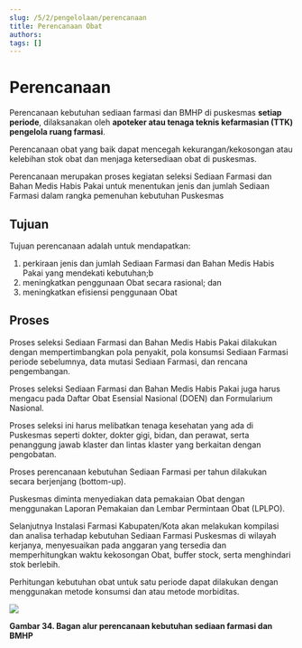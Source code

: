 ```yaml
---
slug: /5/2/pengelolaan/perencanaan
title: Perencanaan Obat
authors: 
tags: []
---
```


# Perencanaan
Perencanaan kebutuhan sediaan farmasi dan BMHP di puskesmas **setiap periode**, dilaksanakan oleh **apoteker atau tenaga teknis kefarmasian (TTK) pengelola ruang farmasi**.

Perencanaan obat yang baik dapat mencegah kekurangan/kekosongan atau kelebihan stok obat dan menjaga ketersediaan obat di puskesmas.

Perencanaan merupakan proses kegiatan seleksi Sediaan Farmasi dan Bahan Medis Habis Pakai untuk menentukan jenis dan jumlah Sediaan Farmasi dalam rangka pemenuhan kebutuhan Puskesmas
## Tujuan
Tujuan perencanaan adalah untuk mendapatkan:
1) perkiraan jenis dan jumlah Sediaan Farmasi dan Bahan Medis Habis Pakai yang mendekati kebutuhan;b
2) meningkatkan penggunaan Obat secara rasional; dan
3) meningkatkan efisiensi penggunaan Obat
## Proses
Proses seleksi Sediaan Farmasi dan Bahan Medis Habis Pakai dilakukan dengan mempertimbangkan pola penyakit, pola konsumsi Sediaan Farmasi periode sebelumnya, data mutasi Sediaan Farmasi, dan rencana pengembangan. 

Proses seleksi Sediaan Farmasi dan Bahan Medis Habis Pakai juga harus mengacu pada Daftar Obat Esensial Nasional (DOEN) dan Formularium Nasional. 

Proses seleksi ini harus melibatkan tenaga kesehatan yang ada di Puskesmas seperti dokter, dokter gigi, bidan, dan perawat, serta penanggung jawab klaster dan lintas klaster yang berkaitan dengan pengobatan. 

Proses perencanaan kebutuhan Sediaan Farmasi per tahun dilakukan secara berjenjang (bottom-up). 

Puskesmas diminta menyediakan data pemakaian Obat dengan menggunakan Laporan Pemakaian dan Lembar Permintaan Obat (LPLPO).

Selanjutnya Instalasi Farmasi Kabupaten/Kota akan melakukan kompilasi dan analisa terhadap kebutuhan Sediaan Farmasi Puskesmas di wilayah kerjanya, menyesuaikan pada anggaran yang tersedia dan memperhitungkan waktu kekosongan Obat, buffer stock, serta menghindari stok berlebih.

Perhitungan kebutuhan obat untuk satu periode dapat dilakukan dengan menggunakan metode konsumsi dan atau metode morbiditas.

![](/ilm/image097.gif)

**Gambar 34. Bagan alur perencanaan kebutuhan sediaan farmasi dan BMHP**
